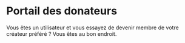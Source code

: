 # Portail des donateurs

Vous êtes un utilisateur et vous essayez de devenir membre de votre créateur préféré ? Vous êtes au bon endroit.

<CategoryCards/>
